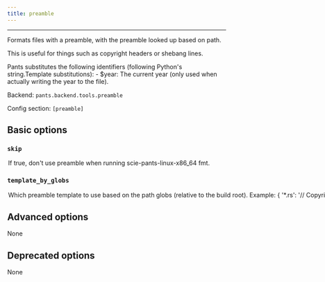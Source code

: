 ```yaml
---
title: preamble
---
```



---

Formats files with a preamble, with the preamble looked up based on path.

This is useful for things such as copyright headers or shebang lines.

Pants substitutes the following identifiers (following Python&#x27;s string.Template substitutions): - $year: The current year (only used when actually writing the year to the file).

Backend: <span className="color--primary">`pants.backend.tools.preamble`</span>

Config section: <span className="color--primary">`[preamble]`</span>

<span className={styles.options}>

## Basic options

### `skip`

<Option
  cli_repr={`--[no-]preamble-skip`}
  env_repr='PANTS_PREAMBLE_SKIP'
  default_repr={`False`}
>

If true, don&#x27;t use preamble when running `scie-pants-linux-x86_64 fmt`.

</Option>

### `template_by_globs`

<Option
  cli_repr={`--preamble-template-by-globs="{'key1': val1, 'key2': val2, ...}"`}
  env_repr='PANTS_PREAMBLE_TEMPLATE_BY_GLOBS'
  default_repr={`{}`}
>

Which preamble template to use based on the path globs (relative to the build root).

Example:
```
{
    '*.rs': '// Copyright (c) $year\n// Line 2\n'
    '*.py:!__init__.py': '# Copyright (c) $year\n# Line 2\n',
}
```

It might be helpful to load this config from a JSON or YAML file. To do that, set `[preamble].config = '@path/to/config.yaml'`, for example.

</Option>

## Advanced options

None

## Deprecated options

None

</span>